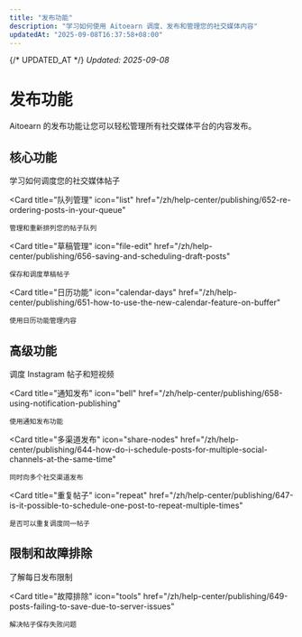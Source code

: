 ```yaml
---
title: "发布功能"
description: "学习如何使用 Aitoearn 调度、发布和管理您的社交媒体内容"
updatedAt: "2025-09-08T16:37:58+08:00"
---
```

{/* UPDATED_AT */}
_Updated: 2025-09-08_

# 发布功能

Aitoearn 的发布功能让您可以轻松管理所有社交媒体平台的内容发布。

## 核心功能

<CardGroup cols={2}>
  <Card
    title="调度帖子"
    icon="calendar"
    href="/zh/help-center/publishing/642-scheduling-posts"
  >
    学习如何调度您的社交媒体帖子
  </Card>
  
  <Card
    title="队列管理"
    icon="list"
    href="/zh/help-center/publishing/652-re-ordering-posts-in-your-queue"
  >
    管理和重新排列您的帖子队列
  </Card>
  
  <Card
    title="草稿管理"
    icon="file-edit"
    href="/zh/help-center/publishing/656-saving-and-scheduling-draft-posts"
  >
    保存和调度草稿帖子
  </Card>
  
  <Card
    title="日历功能"
    icon="calendar-days"
    href="/zh/help-center/publishing/651-how-to-use-the-new-calendar-feature-on-buffer"
  >
    使用日历功能管理内容
  </Card>
</CardGroup>

## 高级功能

<CardGroup cols={2}>
  <Card
    title="Instagram 发布"
    icon="camera"
    href="/zh/help-center/publishing/657-scheduling-instagram-posts-and-reels"
  >
    调度 Instagram 帖子和短视频
  </Card>
  
  <Card
    title="通知发布"
    icon="bell"
    href="/zh/help-center/publishing/658-using-notification-publishing"
  >
    使用通知发布功能
  </Card>
  
  <Card
    title="多渠道发布"
    icon="share-nodes"
    href="/zh/help-center/publishing/644-how-do-i-schedule-posts-for-multiple-social-channels-at-the-same-time"
  >
    同时向多个社交渠道发布
  </Card>
  
  <Card
    title="重复帖子"
    icon="repeat"
    href="/zh/help-center/publishing/647-is-it-possible-to-schedule-one-post-to-repeat-multiple-times"
  >
    是否可以重复调度同一帖子
  </Card>
</CardGroup>

## 限制和故障排除

<CardGroup cols={2}>
  <Card
    title="发布限制"
    icon="clock"
    href="/zh/help-center/publishing/646-daily-posting-limits"
  >
    了解每日发布限制
  </Card>
  
  <Card
    title="故障排除"
    icon="tools"
    href="/zh/help-center/publishing/649-posts-failing-to-save-due-to-server-issues"
  >
    解决帖子保存失败问题
  </Card>
</CardGroup>
